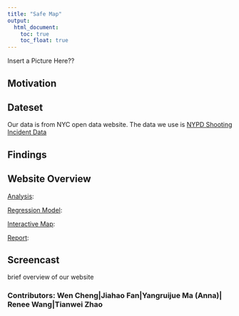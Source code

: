 ```yaml
---
title: "Safe Map"
output: 
  html_document:
    toc: true
    toc_float: true
---
```


Insert a Picture Here??

## Motivation

## Dateset
Our data is from NYC open data website. The data we use is [NYPD Shooting Incident Data](https://data.cityofnewyork.us/Public-Safety/NYPD-Shooting-Incident-Data-Historic-/833y-fsy8)

## Findings

## Website Overview 
[Analysis](analysis.html):

[Regression Model](model.html):

[Interactive Map](https://ym2813.shinyapps.io/interactive_map_p8105_final/):

[Report](report.html):

## Screencast
brief overview of our website 

### Contributors: Wen Cheng|Jiahao Fan|Yangruijue Ma (Anna)| Renee Wang|Tianwei Zhao
